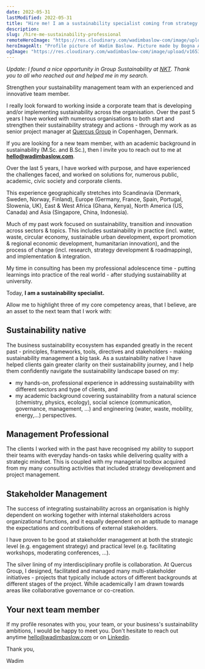 ```yaml
---
date: 2022-05-31
lastModified: 2022-05-31
title: "Hire me! I am a sustainability specialist coming from strategy consulting"
description:
slug: /hire-me-sustainability-professional
remoteHeroImage: "https://res.cloudinary.com/wadimbaslow-com/image/upload/v1653910872/hire-me_vi20m1.jpg"
heroImageAlt: "Profile picture of Wadim Baslow. Picture made by Bogna Anna Gebalska."
ogImage: "https://res.cloudinary.com/wadimbaslow-com/image/upload/v1653910026/hire-me_ayz7vd.jpg"
---
```


_Update: I found a nice opportunity in Group Sustainability at [NKT](https://www.nkt.com/about-us/sustainability). Thank you to all who reached out and helped me in my search._

Strengthen your sustainability management team with an experienced and innovative team member.

I really look forward to working inside a corporate team that is developing and/or implementing sustainability across the organisation. Over the past 5 years I have worked with numerous organisations to both start and strengthen their sustainability strategy and actions - through my work as as senior project manager at [Quercus Group](https://quercus-group.com/) in Copenhagen, Denmark.

If you are looking for a new team member, with an academic background in sustainability (M.Sc. and B.Sc.), then I invite you to reach out to me at **hello@wadimbaslow.com**.

Over the last 5 years, I have worked with purpose, and have experienced the challenges faced, and worked on solutions for, numerous public, academic, civic society and corporate clients.

This experience geographically stretches into Scandinavia (Denmark, Sweden, Norway, Finland), Europe (Germany, France, Spain, Portugal, Slowenia, UK), East & West Africa (Ghana, Kenya), North America (US, Canada) and Asia (Singapore, China, Indonesia).

Much of my past work focused on sustainability, transition and innovation across sectors & topics. This includes sustainability in practice (incl. water, waste, circular economy, sustainable urban development, export promotion & regional economic development, humanitarian innovation), and the process of change (incl. research, strategy development & roadmapping), and implementation & integration.

My time in consulting has been my professional adolescence time - putting learnings into practice of the real world - after studying sustainability at university.

Today, **I am a sustainability specialist.**

Allow me to highlight three of my core competency areas, that I believe, are an asset to the next team that I work with:

## Sustainability native

The business sustainability ecosystem has expanded greatly in the recent past - principles, frameworks, tools, directives and stakeholders - making sustainability management a big task. As a sustainability native I have helped clients gain greater clarity on their sustainability journey, and I help them confidently navigate the sustainability landscape based on my:

- my hands-on, professional experience in addressing sustainability with different sectors and type of clients, and
- my academic background covering sustainability from a natural science (chemistry, physics, ecology), social science (communication, governance, management, …) and engineering (water, waste, mobility, energy,…) perspectives.

## Management Professional

The clients I worked with in the past have recognised my ability to support their teams with everyday hands-on tasks while delivering quality with a strategic mindset. This is coupled with my managerial toolbox acquired from my many consulting activities that included strategy development and project management.

## Stakeholder Management

The success of integrating sustainability across an organisation is highly dependent on working together with internal stakeholders across organizational functions, and it equally dependent on an aptitude to manage the expectations and contributions of external stakeholders.

I have proven to be good at stakeholder management at both the strategic level (e.g. engagement strategy) and practical level (e.g. facilitating workshops, moderating conferences, ...).

The silver lining of my interdisciplinary profile is collaboration. At Quercus Group, I designed, facilitated and managed many multi-stakeholder initiatives - projects that typically include actors of different backgrounds at different stages of the project. While academically I am drawn towards areas like collaborative governance or co-creation.

## Your next team member

If my profile resonates with you, your team, or your business's sustainability ambitions, I would be happy to meet you. Don't hesitate to reach out anytime hello@wadimbaslow.com or on [Linkedin](https://www.linkedin.com/in/wbaslow/).

Thank you,

Wadim
